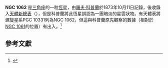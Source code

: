 {{NGCInfoBox|NGCID=NGC 1062|發現者=羅夫·科普蘭|發現日期=1873年10月11日|其他編號=|曆元=J2000.0|赤經=43分24.4秒
|赤緯=32°27'45"|星座=三角座|星體=恆星|星等=|表面亮度=|藍等=}}

'''NGC 1062''' 是[[三角座|三角座]]的一粒[[恆星|恆星]]，由[[羅夫·科普蘭|羅夫·科普蘭]]於1873年10月11日記錄，後收錄入[[NGC天體表|天體新總表]]（{{lang|en|NGC}}），但是科普蘭將此恆星誤認為一團暗淡的星雲狀物。有天體表將螺旋星系PGC 10331列為NGC 1062，但這與科普蘭原先觀察的數據（相對於[[NGC_1061|NGC 1061]]的位置）有出入。<ref>{{cite web|first = Courtney|last = Seligman|url = https://cseligman.com/text/atlas/ngc10a.htm#1062|title = New General Catalog Objects: NGC 1050 - 1099|language = en|access-date = 2022-03-06|archive-date = 2020-02-24|archive-url = https://web.archive.org/web/20200224001258/http://cseligman.com/text/atlas/ngc10a.htm#1062}}</ref>

== 參考文獻 ==
{{reflist}}

{{NGCReference|1062}}
{{Catalogs|NGC=1062}}